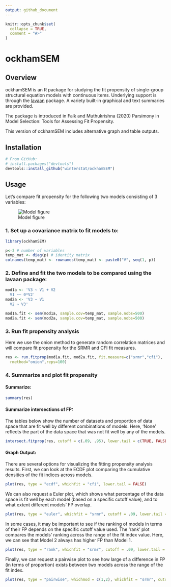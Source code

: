 ```yaml
---
output: github_document
---
```


<!-- README.md is generated from README.Rmd. Please edit that file -->

```r
knitr::opts_chunk$set(
  collapse = TRUE,
  comment = "#>"
)
```

# ockhamSEM

## Overview

ockhamSEM is an R package for studying the fit propensity of single-group structural equation models with continuous items. Underlying support is through the [lavaan](https://lavaan.ugent.be/) package. A variety built-in graphical and text summaries are provided.

The package is introduced in Falk and Muthukrishna (2020) Parsimony in Model Selection: Tools for Assessing Fit Propensity.

This version of ockhamSEM includes alternative graph and table outputs.

## Installation

```r
# From GitHub:
# install.packages("devtools")
devtools::install_github("winterstat/ockhamSEM")
```

## Usage

Let's compare fit propensity for the following two models consisting of 3 variables:

![Model figure](man/figures/README-3varexample.png)

### 1. Set up a covariance matrix to fit models to:

```r
library(ockhamSEM)

p<-3 # number of variables
temp_mat <- diag(p) # identity matrix
colnames(temp_mat) <- rownames(temp_mat) <- paste0("V", seq(1, p))
```

### 2. Define and fit the two models to be compared using the lavaan package:

```r
mod1a <- 'V3 ~ V1 + V2
  V1 ~~ 0*V2'
mod2a <- 'V3 ~ V1
  V2 ~ V3'

mod1a.fit <- sem(mod1a, sample.cov=temp_mat, sample.nobs=500)
mod2a.fit <- sem(mod2a, sample.cov=temp_mat, sample.nobs=500)
```

### 3. Run fit propensity analysis

Here we use the onion method to generate random correlation matrices and will compare fit propensity for the SRMR and CFI fit measures.

```r
res <- run.fitprop(mod1a.fit, mod2a.fit, fit.measure=c("srmr","cfi"),
  rmethod="onion",reps=100)
```

### 4. Summarize and plot fit propensity

#### Summarize:

```r
summary(res)
```

#### Summarize intersections of FP:

The tables below show the number of datasets and proportion of data space that are fit well by different combinations of models. Here, 'None' reflects the part of the data space that was not fit well by any of the models.

```r
intersect.fitprop(res, cutoff = c(.09, .95), lower.tail = c(TRUE, FALSE))
```

#### Graph Output:

There are several options for visualizing the fitting propensity analysis results. First, we can look at the ECDF plot comparing the cumulative densities of the fit indices across models.

```r
plot(res, type = "ecdf", whichfit = "cfi", lower.tail = FALSE)
```

We can also request a Euler plot, which shows what percentage of the data space is fit well by each model (based on a specific cutoff value), and to what extent different models' FP overlap.

```r
plot(res, type = "euler", whichfit = "srmr", cutoff = .09, lower.tail = TRUE)
```
In some cases, it may be important to see if the ranking of models in terms of their FP depends on the specific cutoff value used. The 'rank' plot compares the models' ranking across the range of the fit index value. Here, we can see that Model 2 always has higher FP than Model 1.

```r
plot(res, type = "rank", whichfit = "srmr", cutoff = .09, lower.tail = TRUE)
```

Finally, we can request a pairwise plot to see how large of a difference in FP (in terms of proportion) exists between two models across the range of the fit index.

```r
plot(res, type = "pairwise", whichmod = c(1,2), whichfit = "srmr", cutoff = .09, lower.tail = TRUE)
```
